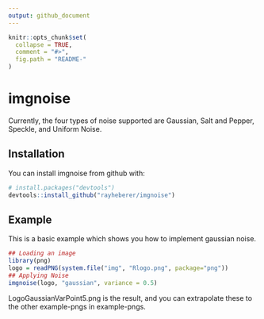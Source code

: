 ```yaml
---
output: github_document
---
```


<!-- README.md is generated from README.Rmd. Please edit that file -->

```r
knitr::opts_chunk$set(
  collapse = TRUE,
  comment = "#>",
  fig.path = "README-"
)
```

# imgnoise

Currently, the four types of noise supported are Gaussian, Salt and Pepper, Speckle, and Uniform Noise.

## Installation

You can install imgnoise from github with:

```r
# install.packages("devtools")
devtools::install_github("rayheberer/imgnoise")
```

## Example

This is a basic example which shows you how to implement gaussian noise.

```r
## Loading an image
library(png)
logo = readPNG(system.file("img", "Rlogo.png", package="png")) 
## Applying Noise
imgnoise(logo, "gaussian", variance = 0.5)
```
LogoGaussianVarPoint5.png is the result, and you can extrapolate these to the other example-pngs in example-pngs.



